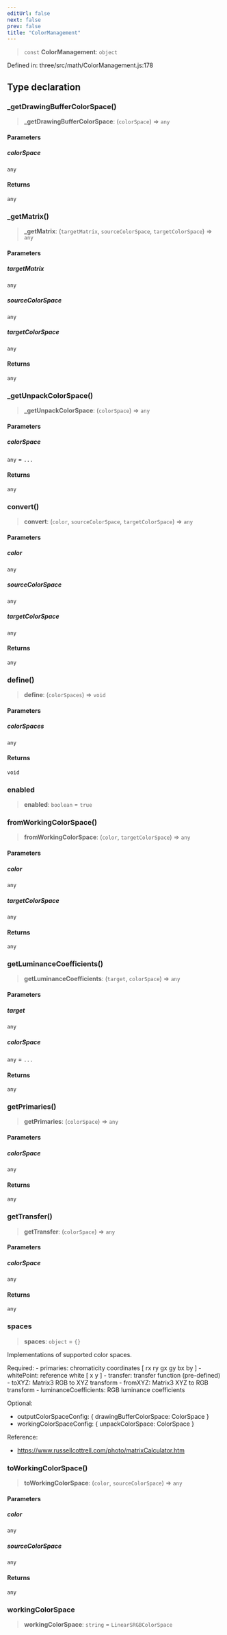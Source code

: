 ```yaml
---
editUrl: false
next: false
prev: false
title: "ColorManagement"
---
```


> `const` **ColorManagement**: `object`

Defined in: three/src/math/ColorManagement.js:178

## Type declaration

### \_getDrawingBufferColorSpace()

> **\_getDrawingBufferColorSpace**: (`colorSpace`) => `any`

#### Parameters

##### colorSpace

`any`

#### Returns

`any`

### \_getMatrix()

> **\_getMatrix**: (`targetMatrix`, `sourceColorSpace`, `targetColorSpace`) => `any`

#### Parameters

##### targetMatrix

`any`

##### sourceColorSpace

`any`

##### targetColorSpace

`any`

#### Returns

`any`

### \_getUnpackColorSpace()

> **\_getUnpackColorSpace**: (`colorSpace`) => `any`

#### Parameters

##### colorSpace

`any` = `...`

#### Returns

`any`

### convert()

> **convert**: (`color`, `sourceColorSpace`, `targetColorSpace`) => `any`

#### Parameters

##### color

`any`

##### sourceColorSpace

`any`

##### targetColorSpace

`any`

#### Returns

`any`

### define()

> **define**: (`colorSpaces`) => `void`

#### Parameters

##### colorSpaces

`any`

#### Returns

`void`

### enabled

> **enabled**: `boolean` = `true`

### fromWorkingColorSpace()

> **fromWorkingColorSpace**: (`color`, `targetColorSpace`) => `any`

#### Parameters

##### color

`any`

##### targetColorSpace

`any`

#### Returns

`any`

### getLuminanceCoefficients()

> **getLuminanceCoefficients**: (`target`, `colorSpace`) => `any`

#### Parameters

##### target

`any`

##### colorSpace

`any` = `...`

#### Returns

`any`

### getPrimaries()

> **getPrimaries**: (`colorSpace`) => `any`

#### Parameters

##### colorSpace

`any`

#### Returns

`any`

### getTransfer()

> **getTransfer**: (`colorSpace`) => `any`

#### Parameters

##### colorSpace

`any`

#### Returns

`any`

### spaces

> **spaces**: `object` = `{}`

Implementations of supported color spaces.

Required: - primaries: chromaticity coordinates [ rx ry gx gy bx by ] - whitePoint: reference white [ x y ] - transfer: transfer function (pre-defined) - toXYZ: Matrix3 RGB to XYZ transform - fromXYZ: Matrix3 XYZ to RGB transform - luminanceCoefficients: RGB luminance coefficients

Optional:

- outputColorSpaceConfig: \{ drawingBufferColorSpace: ColorSpace \}
- workingColorSpaceConfig: \{ unpackColorSpace: ColorSpace \}

Reference:

- https://www.russellcottrell.com/photo/matrixCalculator.htm

### toWorkingColorSpace()

> **toWorkingColorSpace**: (`color`, `sourceColorSpace`) => `any`

#### Parameters

##### color

`any`

##### sourceColorSpace

`any`

#### Returns

`any`

### workingColorSpace

> **workingColorSpace**: `string` = `LinearSRGBColorSpace`

